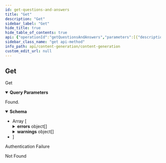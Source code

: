 ```yaml
---
id: get-questions-and-answers
title: "Get"
description: "Get"
sidebar_label: "Get"
hide_title: true
hide_table_of_contents: true
api: {"operationId":"getQuestionsAndAnswers","parameters":[{"description":"The account id.","in":"query","name":"account_id","required":false,"schema":{"type":"integer","format":"int64"}},{"description":"The webpage IRI","in":"query","name":"iri","required":false,"schema":{"type":"string"}},{"description":"The smart content id.","in":"query","name":"smart_content_id","required":false,"schema":{"type":"integer","format":"int64"}}],"responses":{"200":{"content":{"application/json":{"schema":{"type":"array","items":{"type":"object","description":"Generated Q&A content.","properties":{"answer":{"type":"string","description":"The generated answer."},"created_at":{"type":"string","format":"date-time","description":"The create date-time.","readOnly":true},"entity_gaps":{"type":"array","items":{"type":"string"},"uniqueItems":true},"errors":{"type":"array","description":"The set of errors found for the answer.","items":{"type":"object","description":"The set of warnings found for the answer.","properties":{"levelEnum":{"type":"string","description":"The rule level.","enum":["RECOMMENDED","REQUIRED"],"title":"LevelEnum"},"name":{"type":"string"},"result":{"type":"string","enum":["PASS","FAIL","SKIP","FIXED"]}},"readOnly":true,"title":"ValidationResult"},"readOnly":true},"id":{"type":"integer","format":"int64","description":"The unique id.","readOnly":true},"iri":{"type":"string","description":"The webpage IRI tied to this Q&A."},"is_deleted":{"type":"boolean","default":false,"description":"The deleted flag."},"is_published":{"type":"boolean","default":false,"description":"The published flag."},"modified_at":{"type":"string","format":"date-time","description":"The last modified date-time.","readOnly":true},"question":{"type":"string","description":"The generated question."},"smart_content_id":{"type":"integer","format":"int64"},"url":{"type":"string","description":"The webpage URL tied to this Q&A."},"warnings":{"type":"array","description":"The set of warnings found for the answer.","items":{"type":"object","description":"The set of warnings found for the answer.","properties":{"levelEnum":{"type":"string","description":"The rule level.","enum":["RECOMMENDED","REQUIRED"],"title":"LevelEnum"},"name":{"type":"string"},"result":{"type":"string","enum":["PASS","FAIL","SKIP","FIXED"]}},"readOnly":true,"title":"ValidationResult"},"readOnly":true}},"required":["iri","url"],"title":"QuestionAndAnswer"}}}},"description":"Found."},"401":{"description":"Authentication Failure"},"404":{"description":"Not Found"}},"security":[{"security_oauth2":[]}],"tags":["QuestionsAndAnswers"],"description":"Get","method":"get","path":"/questions-and-answers","servers":[{"url":"https://api.wordlift.io"}],"securitySchemes":{"security_oauth2":{"flows":{"authorizationCode":{"authorizationUrl":"https://s.wordlift.io/oauth/authorize/","scopes":{"basic":"basic scope"},"tokenUrl":"https://s.wordlift.io/oauth/token/"}},"type":"oauth2"}},"info":{"contact":{"email":"hello@wordlift.io","name":"WordLift","url":"https://wordlift.io"},"description":"Generate completions based on customized linguistic models.","license":{"name":"(c) copyright 2022-present WordLift","url":"https://wordlift.io"},"termsOfService":"https://wordlift.io/terms-of-service/","title":"Content Generation","version":"1.0"},"postman":{"name":"Get","description":{"type":"text/plain"},"url":{"path":["questions-and-answers"],"host":["{{baseUrl}}"],"query":[{"disabled":false,"description":{"content":"The account id.","type":"text/plain"},"key":"account_id","value":""},{"disabled":false,"description":{"content":"The webpage IRI","type":"text/plain"},"key":"iri","value":""},{"disabled":false,"description":{"content":"The smart content id.","type":"text/plain"},"key":"smart_content_id","value":""}],"variable":[]},"header":[{"key":"Accept","value":"application/json"}],"method":"GET","auth":{"type":"oauth2","oauth2":[]}}}
sidebar_class_name: "get api-method"
info_path: api/content-generation/content-generation
custom_edit_url: null
---
```



## Get



Get

<details style={{"marginBottom":"1rem"}} data-collapsed={false} open={true}><summary style={{}}><strong>Query Parameters</strong></summary><div><ul><ParamsItem className={"paramsItem"} param={{"description":"The account id.","in":"query","name":"account_id","required":false,"schema":{"type":"integer","format":"int64"}}}></ParamsItem><ParamsItem className={"paramsItem"} param={{"description":"The webpage IRI","in":"query","name":"iri","required":false,"schema":{"type":"string"}}}></ParamsItem><ParamsItem className={"paramsItem"} param={{"description":"The smart content id.","in":"query","name":"smart_content_id","required":false,"schema":{"type":"integer","format":"int64"}}}></ParamsItem></ul></div></details><div><ApiTabs><TabItem label={"200"} value={"200"}><div>

Found.

</div><div><MimeTabs schemaType={"response"}><TabItem label={"application/json"} value={"application/json"}><SchemaTabs><TabItem label={"Schema"} value={"Schema"}><details style={{}} data-collapsed={false} open={true}><summary style={{"textAlign":"left"}}><strong>Schema</strong></summary><div style={{"textAlign":"left","marginLeft":"1rem"}}></div><ul style={{"marginLeft":"1rem"}}><li><div style={{"fontSize":"var(--ifm-code-font-size)","opacity":"0.6","marginLeft":"-.5rem","paddingBottom":".5rem"}}>Array [</div></li><SchemaItem collapsible={false} name={"answer"} required={false} schemaName={"string"} qualifierMessage={undefined} schema={{"type":"string","description":"The generated answer."}}></SchemaItem><SchemaItem collapsible={false} name={"created_at"} required={false} schemaName={"date-time"} qualifierMessage={undefined} schema={{"type":"string","format":"date-time","description":"The create date-time.","readOnly":true}}></SchemaItem><SchemaItem collapsible={false} name={"entity_gaps"} required={false} schemaName={"string[]"} qualifierMessage={undefined} schema={{"type":"array","items":{"type":"string"},"uniqueItems":true}}></SchemaItem><SchemaItem collapsible={true} className={"schemaItem"}><details style={{}}><summary style={{}}><strong>errors</strong><span style={{"opacity":"0.6"}}> object[]</span></summary><div style={{"marginLeft":"1rem"}}><div style={{"marginTop":".5rem","marginBottom":".5rem"}}>

The set of errors found for the answer.

</div><li><div style={{"fontSize":"var(--ifm-code-font-size)","opacity":"0.6","marginLeft":"-.5rem","paddingBottom":".5rem"}}>Array [</div></li><SchemaItem collapsible={false} name={"levelEnum"} required={false} schemaName={"LevelEnum"} qualifierMessage={"**Possible values:** [`RECOMMENDED`, `REQUIRED`]"} schema={{"type":"string","description":"The rule level.","enum":["RECOMMENDED","REQUIRED"],"title":"LevelEnum"}}></SchemaItem><SchemaItem collapsible={false} name={"name"} required={false} schemaName={"string"} qualifierMessage={undefined} schema={{"type":"string"}}></SchemaItem><SchemaItem collapsible={false} name={"result"} required={false} schemaName={"string"} qualifierMessage={"**Possible values:** [`PASS`, `FAIL`, `SKIP`, `FIXED`]"} schema={{"type":"string","enum":["PASS","FAIL","SKIP","FIXED"]}}></SchemaItem><li><div style={{"fontSize":"var(--ifm-code-font-size)","opacity":"0.6","marginLeft":"-.5rem"}}>]</div></li></div></details></SchemaItem><SchemaItem collapsible={false} name={"id"} required={false} schemaName={"int64"} qualifierMessage={undefined} schema={{"type":"integer","format":"int64","description":"The unique id.","readOnly":true}}></SchemaItem><SchemaItem collapsible={false} name={"iri"} required={true} schemaName={"string"} qualifierMessage={undefined} schema={{"type":"string","description":"The webpage IRI tied to this Q&A."}}></SchemaItem><SchemaItem collapsible={false} name={"is_deleted"} required={false} schemaName={"boolean"} qualifierMessage={undefined} schema={{"type":"boolean","default":false,"description":"The deleted flag."}}></SchemaItem><SchemaItem collapsible={false} name={"is_published"} required={false} schemaName={"boolean"} qualifierMessage={undefined} schema={{"type":"boolean","default":false,"description":"The published flag."}}></SchemaItem><SchemaItem collapsible={false} name={"modified_at"} required={false} schemaName={"date-time"} qualifierMessage={undefined} schema={{"type":"string","format":"date-time","description":"The last modified date-time.","readOnly":true}}></SchemaItem><SchemaItem collapsible={false} name={"question"} required={false} schemaName={"string"} qualifierMessage={undefined} schema={{"type":"string","description":"The generated question."}}></SchemaItem><SchemaItem collapsible={false} name={"smart_content_id"} required={false} schemaName={"int64"} qualifierMessage={undefined} schema={{"type":"integer","format":"int64"}}></SchemaItem><SchemaItem collapsible={false} name={"url"} required={true} schemaName={"string"} qualifierMessage={undefined} schema={{"type":"string","description":"The webpage URL tied to this Q&A."}}></SchemaItem><SchemaItem collapsible={true} className={"schemaItem"}><details style={{}}><summary style={{}}><strong>warnings</strong><span style={{"opacity":"0.6"}}> object[]</span></summary><div style={{"marginLeft":"1rem"}}><div style={{"marginTop":".5rem","marginBottom":".5rem"}}>

The set of warnings found for the answer.

</div><li><div style={{"fontSize":"var(--ifm-code-font-size)","opacity":"0.6","marginLeft":"-.5rem","paddingBottom":".5rem"}}>Array [</div></li><SchemaItem collapsible={false} name={"levelEnum"} required={false} schemaName={"LevelEnum"} qualifierMessage={"**Possible values:** [`RECOMMENDED`, `REQUIRED`]"} schema={{"type":"string","description":"The rule level.","enum":["RECOMMENDED","REQUIRED"],"title":"LevelEnum"}}></SchemaItem><SchemaItem collapsible={false} name={"name"} required={false} schemaName={"string"} qualifierMessage={undefined} schema={{"type":"string"}}></SchemaItem><SchemaItem collapsible={false} name={"result"} required={false} schemaName={"string"} qualifierMessage={"**Possible values:** [`PASS`, `FAIL`, `SKIP`, `FIXED`]"} schema={{"type":"string","enum":["PASS","FAIL","SKIP","FIXED"]}}></SchemaItem><li><div style={{"fontSize":"var(--ifm-code-font-size)","opacity":"0.6","marginLeft":"-.5rem"}}>]</div></li></div></details></SchemaItem><li><div style={{"fontSize":"var(--ifm-code-font-size)","opacity":"0.6","marginLeft":"-.5rem"}}>]</div></li></ul></details></TabItem><TabItem label={"Example (from schema)"} value={"Example (from schema)"}><ResponseSamples responseExample={"[\n  {\n    \"answer\": \"string\",\n    \"created_at\": \"2025-10-16T08:30:10.622Z\",\n    \"entity_gaps\": [\n      \"string\"\n    ],\n    \"errors\": [\n      {\n        \"levelEnum\": \"RECOMMENDED\",\n        \"name\": \"string\",\n        \"result\": \"PASS\"\n      }\n    ],\n    \"id\": 0,\n    \"iri\": \"string\",\n    \"is_deleted\": false,\n    \"is_published\": false,\n    \"modified_at\": \"2025-10-16T08:30:10.622Z\",\n    \"question\": \"string\",\n    \"smart_content_id\": 0,\n    \"url\": \"string\",\n    \"warnings\": [\n      {\n        \"levelEnum\": \"RECOMMENDED\",\n        \"name\": \"string\",\n        \"result\": \"PASS\"\n      }\n    ]\n  }\n]"} language={"json"}></ResponseSamples></TabItem></SchemaTabs></TabItem></MimeTabs></div></TabItem><TabItem label={"401"} value={"401"}><div>

Authentication Failure

</div><div></div></TabItem><TabItem label={"404"} value={"404"}><div>

Not Found

</div><div></div></TabItem></ApiTabs></div>
      